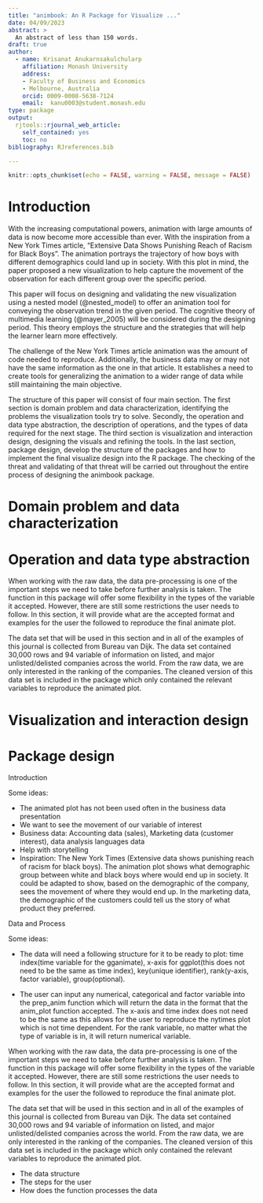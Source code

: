 ```yaml
---
title: "animbook: An R Package for Visualize ..."
date: 04/09/2023
abstract: >
  An abstract of less than 150 words.
draft: true
author:  
  - name: Krisanat Anukarnsakulchularp
    affiliation: Monash University
    address:
    - Faculty of Business and Economics
    - Melbourne, Australia
    orcid: 0009-0008-5638-7124
    email:  kanu0003@student.monash.edu
type: package
output: 
  rjtools::rjournal_web_article:
    self_contained: yes
    toc: no
bibliography: RJreferences.bib

---
```


```r
knitr::opts_chunk$set(echo = FALSE, warning = FALSE, message = FALSE)
```

# Introduction

With the increasing computational powers, animation with large amounts of data is now become more accessible than ever. With the inspiration from a New York Times article, "Extensive Data Shows Punishing Reach of Racism for Black Boys". The animation portrays the trajectory of how boys with different demographics could land up in society. With this plot in mind, the paper proposed a new visualization to help capture the movement of the observation for each different group over the specific period.

  This paper will focus on designing and validating the new visualization using a nested model (@nested_model) to offer an animation tool for conveying the observation trend in the given period. The cognitive theory of multimedia learning (@mayer_2005) will be considered during the designing period. This theory employs the structure and the strategies that will help the learner learn more effectively.
  
  The challenge of the New York Times article animation was the amount of code needed to reproduce. Additionally, the business data may or may not have the same information as the one in that article. It establishes a need to create tools for generalizing the animation to a wider range of data while still maintaining the main objective.
  
  The structure of this paper will consist of four main section. The first section is domain problem and data characterization, identifying the problems the visualization tools try to solve. Secondly, the operation and data type abstraction, the description of operations, and the types of data required for the next stage. The third section is visualization and interaction design, designing the visuals and refining the tools. In the last section, package design, develop the structure of the packages and how to implement the final visualize design into the R package. The checking of the threat and validating of that threat will be carried out throughout the entire process of designing the animbook package.


# Domain problem and data characterization


# Operation and data type abstraction

When working with the raw data, the data pre-processing is one of the important steps we need to take before further analysis is taken. The function in this package will offer some flexibility in the types of the variable it accepted. However, there are still some restrictions the user needs to follow. In this section, it will provide what are the accepted format and examples for the user the followed to reproduce the final animate plot.

The data set that will be used in this section and in all of the examples of this journal is collected from Bureau van Dijk. The data set contained 30,000 rows and 94 variable of information on listed, and major unlisted/delisted companies across the world. From the raw data, we are only interested in the ranking of the companies. The cleaned version of this data set is included in the package which only contained the relevant variables to reproduce the animated plot.


# Visualization and interaction design


# Package design














































Introduction

Some ideas:

- The animated plot has not been used often in the business data presentation
- We want to see the movement of our variable of interest
- Business data: Accounting data (sales), Marketing data (customer interest), data analysis languages data
- Help with storytelling
- Inspiration: The New York Times (Extensive data shows punishing reach of racism for black boys). The animation plot shows what demographic group between white and black boys where would end up in society. It could be adapted to show, based on the demographic of the company, sees the movement of where they would end up. In the marketing data, the demographic of the customers could tell us the story of what product they preferred.


Data and Process

Some ideas:

- The data will need a following structure for it to be ready to plot: time index(time variable for the gganimate), x-axis for ggplot(this does not need to be the same as time index), key(unique identifier), rank(y-axis, factor variable), group(optional).

- The user can input any numerical, categorical and factor variable into the prep_anim function which will return the data in the format that the anim_plot function accepted. The x-axis and time index does not need to be the same as this allows for the user to reproduce the nytimes plot which is not time dependent. For the rank variable, no matter what the type of variable is in, it will return numerical variable.


When working with the raw data, the data pre-processing is one of the important steps we need to take before further analysis is taken. The function in this package will offer some flexibility in the types of the variable it accepted. However, there are still some restrictions the user needs to follow. In this section, it will provide what are the accepted format and examples for the user the followed to reproduce the final animate plot.

The data set that will be used in this section and in all of the examples of this journal is collected from Bureau van Dijk. The data set contained 30,000 rows and 94 variable of information on listed, and major unlisted/delisted companies across the world. From the raw data, we are only interested in the ranking of the companies. The cleaned version of this data set is included in the package which only contained the relevant variables to reproduce the animated plot.

- The data structure
- The steps for the user
- How does the function processes the data




